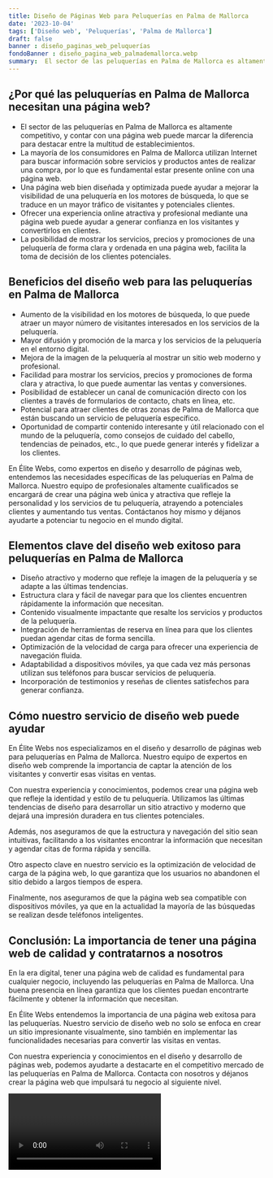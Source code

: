 ```yaml
---
title: Diseño de Páginas Web para Peluquerías en Palma de Mallorca
date: '2023-10-04'
tags: ['Diseño web', 'Peluquerías', 'Palma de Mallorca']
draft: false
banner : diseño_paginas_web_peluquerías
fondoBanner : diseño_pagina_web_palmademallorca.webp
summary:  El sector de las peluquerías en Palma de Mallorca es altamente competitivo, y contar con una página web puede marcar la diferencia para destacar entre la multitud de establecimientos. La mayoría de los consumidores en Palma de Mallorca utilizan Internet para buscar información sobre servicios y productos antes de realizar una compra, por lo que es fundamental estar presente online con una página web. Una página web bien diseñada y optimizada puede ayudar a mejorar la visibilidad de una peluquería en los motores de búsqueda, lo que se traduce en un mayor tráfico de visitantes y potenciales clientes. Ofrecer una experiencia online atractiva y profesional mediante una página web puede ayudar a generar confianza en los visitantes y convertirlos en clientes. La posibilidad de mostrar los servicios, precios y promociones de una peluquería de forma clara y ordenada en una página web, facilita la toma de decisión de los clientes potenciales.
---
```


## ¿Por qué las peluquerías en Palma de Mallorca necesitan una página web?

- El sector de las peluquerías en Palma de Mallorca es altamente competitivo, y contar con una página web puede marcar la diferencia para destacar entre la multitud de establecimientos.
- La mayoría de los consumidores en Palma de Mallorca utilizan Internet para buscar información sobre servicios y productos antes de realizar una compra, por lo que es fundamental estar presente online con una página web.
- Una página web bien diseñada y optimizada puede ayudar a mejorar la visibilidad de una peluquería en los motores de búsqueda, lo que se traduce en un mayor tráfico de visitantes y potenciales clientes.
- Ofrecer una experiencia online atractiva y profesional mediante una página web puede ayudar a generar confianza en los visitantes y convertirlos en clientes.
- La posibilidad de mostrar los servicios, precios y promociones de una peluquería de forma clara y ordenada en una página web, facilita la toma de decisión de los clientes potenciales.

## Beneficios del diseño web para las peluquerías en Palma de Mallorca

- Aumento de la visibilidad en los motores de búsqueda, lo que puede atraer un mayor número de visitantes interesados en los servicios de la peluquería.
- Mayor difusión y promoción de la marca y los servicios de la peluquería en el entorno digital.
- Mejora de la imagen de la peluquería al mostrar un sitio web moderno y profesional.
- Facilidad para mostrar los servicios, precios y promociones de forma clara y atractiva, lo que puede aumentar las ventas y conversiones.
- Posibilidad de establecer un canal de comunicación directo con los clientes a través de formularios de contacto, chats en línea, etc.
- Potencial para atraer clientes de otras zonas de Palma de Mallorca que están buscando un servicio de peluquería específico.
- Oportunidad de compartir contenido interesante y útil relacionado con el mundo de la peluquería, como consejos de cuidado del cabello, tendencias de peinados, etc., lo que puede generar interés y fidelizar a los clientes.

En Élite Webs, como expertos en diseño y desarrollo de páginas web, entendemos las necesidades específicas de las peluquerías en Palma de Mallorca. Nuestro equipo de profesionales altamente cualificados se encargará de crear una página web única y atractiva que refleje la personalidad y los servicios de tu peluquería, atrayendo a potenciales clientes y aumentando tus ventas. Contáctanos hoy mismo y déjanos ayudarte a potenciar tu negocio en el mundo digital.

<GifSeo />

<Cta />

## Elementos clave del diseño web exitoso para peluquerías en Palma de Mallorca

- Diseño atractivo y moderno que refleje la imagen de la peluquería y se adapte a las últimas tendencias.
- Estructura clara y fácil de navegar para que los clientes encuentren rápidamente la información que necesitan.
- Contenido visualmente impactante que resalte los servicios y productos de la peluquería.
- Integración de herramientas de reserva en línea para que los clientes puedan agendar citas de forma sencilla.
- Optimización de la velocidad de carga para ofrecer una experiencia de navegación fluida.
- Adaptabilidad a dispositivos móviles, ya que cada vez más personas utilizan sus teléfonos para buscar servicios de peluquería.
- Incorporación de testimonios y reseñas de clientes satisfechos para generar confianza.

## Cómo nuestro servicio de diseño web puede ayudar

En Élite Webs nos especializamos en el diseño y desarrollo de páginas web para peluquerías en Palma de Mallorca. Nuestro equipo de expertos en diseño web comprende la importancia de captar la atención de los visitantes y convertir esas visitas en ventas.

Con nuestra experiencia y conocimientos, podemos crear una página web que refleje la identidad y estilo de tu peluquería. Utilizamos las últimas tendencias de diseño para desarrollar un sitio atractivo y moderno que dejará una impresión duradera en tus clientes potenciales.

Además, nos aseguramos de que la estructura y navegación del sitio sean intuitivas, facilitando a los visitantes encontrar la información que necesitan y agendar citas de forma rápida y sencilla.

Otro aspecto clave en nuestro servicio es la optimización de velocidad de carga de la página web, lo que garantiza que los usuarios no abandonen el sitio debido a largos tiempos de espera.

Finalmente, nos aseguramos de que la página web sea compatible con dispositivos móviles, ya que en la actualidad la mayoría de las búsquedas se realizan desde teléfonos inteligentes.

## Conclusión: La importancia de tener una página web de calidad y contratarnos a nosotros

En la era digital, tener una página web de calidad es fundamental para cualquier negocio, incluyendo las peluquerías en Palma de Mallorca. Una buena presencia en línea garantiza que los clientes puedan encontrarte fácilmente y obtener la información que necesitan.

En Élite Webs entendemos la importancia de una página web exitosa para las peluquerías. Nuestro servicio de diseño web no solo se enfoca en crear un sitio impresionante visualmente, sino también en implementar las funcionalidades necesarias para convertir las visitas en ventas.

Con nuestra experiencia y conocimientos en el diseño y desarrollo de páginas web, podemos ayudarte a destacarte en el competitivo mercado de las peluquerías en Palma de Mallorca. Contacta con nosotros y déjanos crear la página web que impulsará tu negocio al siguiente nivel.

<Video />

<CtaBot job='Peluquerías' city='Palma de Mallorca'/>

<Gmaps query='Palma de Mallorca+españa+maps' />